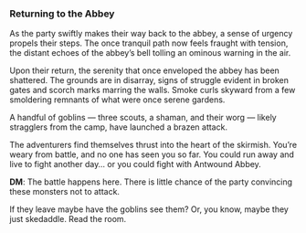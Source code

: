 ### Returning to the Abbey

As the party swiftly makes their way back to the abbey, a sense of urgency propels their steps. The once tranquil path now feels fraught with tension, the distant echoes of the abbey's bell tolling an ominous warning in the air.

Upon their return, the serenity that once enveloped the abbey has been shattered. The grounds are in disarray, signs of struggle evident in broken gates and scorch marks marring the walls. Smoke curls skyward from a few smoldering remnants of what were once serene gardens.

A handful of goblins --- three scouts, a shaman, and their worg --- likely stragglers from the camp, have launched a brazen attack. 

The adventurers find themselves thrust into the heart of the skirmish.  You're weary from battle, and no one has seen you so far.  You could run away and live to fight another day... or you could fight with Antwound Abbey.

:::{.callout-note}
**DM**: The battle happens here.  There is little chance of the party convincing these monsters not to attack.

If they leave maybe have the goblins see them?  Or, you know, maybe they just skedaddle.  Read the room.
:::

